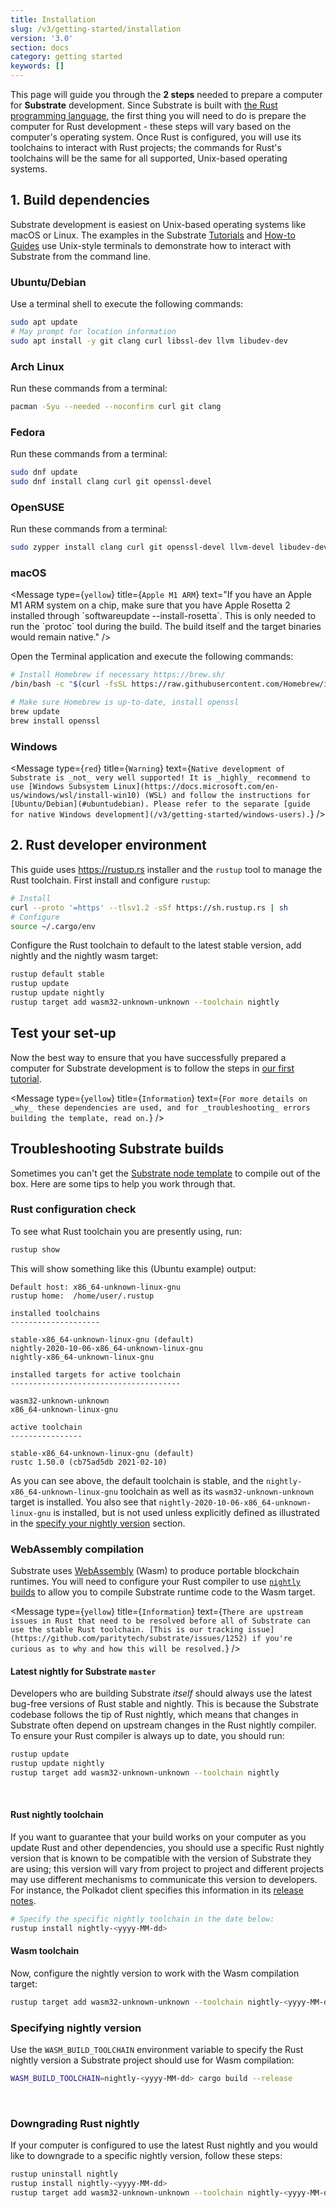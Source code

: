 ```yaml
---
title: Installation
slug: /v3/getting-started/installation
version: '3.0'
section: docs
category: getting started
keywords: []
---
```


This page will guide you through the **2 steps** needed to prepare a computer for **Substrate** development.
Since Substrate is built with [the Rust programming language](https://www.rust-lang.org/), the first
thing you will need to do is prepare the computer for Rust development - these steps will vary based
on the computer's operating system. Once Rust is configured, you will use its toolchains to interact
with Rust projects; the commands for Rust's toolchains will be the same for all supported,
Unix-based operating systems.

## 1. Build dependencies

Substrate development is easiest on Unix-based operating systems like macOS or Linux. The examples
in the Substrate [Tutorials](/tutorials) and [How-to Guides](/how-to-guides)
use Unix-style terminals to demonstrate how to interact with Substrate from the command line.

### Ubuntu/Debian

Use a terminal shell to execute the following commands:

```bash
sudo apt update
# May prompt for location information
sudo apt install -y git clang curl libssl-dev llvm libudev-dev
```

### Arch Linux

Run these commands from a terminal:

```bash
pacman -Syu --needed --noconfirm curl git clang
```

### Fedora

Run these commands from a terminal:

```bash
sudo dnf update
sudo dnf install clang curl git openssl-devel
```

### OpenSUSE

Run these commands from a terminal:

```bash
sudo zypper install clang curl git openssl-devel llvm-devel libudev-devel
```

### macOS

<Message
  type={`yellow`}
  title={`Apple M1 ARM`}
  text="If you have an Apple M1 ARM system on a chip, make sure that you have Apple Rosetta 2 installed through \`softwareupdate --install-rosetta\`. This is only needed to run the \`protoc\` tool during the build. The build itself and the target binaries would remain native."
/>

Open the Terminal application and execute the following commands:

```bash
# Install Homebrew if necessary https://brew.sh/
/bin/bash -c "$(curl -fsSL https://raw.githubusercontent.com/Homebrew/install/master/install.sh)"

# Make sure Homebrew is up-to-date, install openssl
brew update
brew install openssl
```

### Windows

<Message
  type={`red`}
  title={`Warning`}
  text={`
Native development of Substrate is _not_ very well supported! It is _highly_ recommend to
use [Windows Subsystem Linux](https://docs.microsoft.com/en-us/windows/wsl/install-win10) (WSL)
and follow the instructions for [Ubuntu/Debian](#ubuntudebian). Please refer to the separate
[guide for native Windows development](/v3/getting-started/windows-users).
  `}
/>

## 2. Rust developer environment

This guide uses <https://rustup.rs> installer and the `rustup` tool to manage the Rust toolchain.
First install and configure `rustup`:

```bash
# Install
curl --proto '=https' --tlsv1.2 -sSf https://sh.rustup.rs | sh
# Configure
source ~/.cargo/env
```

Configure the Rust toolchain to default to the latest stable version, add nightly and the nightly wasm target:

```bash
rustup default stable
rustup update
rustup update nightly
rustup target add wasm32-unknown-unknown --toolchain nightly
```

## Test your set-up

Now the best way to ensure that you have successfully prepared a computer for Substrate
development is to follow the steps in [our first tutorial](/tutorials/v3/create-your-first-substrate-chain).

<Message
  type={`yellow`}
  title={`Information`}
  text={`For more details on _why_ these dependencies are used, and for _troubleshooting_ errors building the template, read on.`}
/>

## Troubleshooting Substrate builds

Sometimes you can't get the [Substrate node template](https://github.com/substrate-developer-hub/substrate-node-template)
to compile out of the box. Here are some tips to help you work through that.

### Rust configuration check

To see what Rust toolchain you are presently using, run:

```bash
rustup show
```

This will show something like this (Ubuntu example) output:

```text
Default host: x86_64-unknown-linux-gnu
rustup home:  /home/user/.rustup

installed toolchains
--------------------

stable-x86_64-unknown-linux-gnu (default)
nightly-2020-10-06-x86_64-unknown-linux-gnu
nightly-x86_64-unknown-linux-gnu

installed targets for active toolchain
--------------------------------------

wasm32-unknown-unknown
x86_64-unknown-linux-gnu

active toolchain
----------------

stable-x86_64-unknown-linux-gnu (default)
rustc 1.50.0 (cb75ad5db 2021-02-10)
```

As you can see above, the default toolchain is stable, and the
`nightly-x86_64-unknown-linux-gnu` toolchain as well as its `wasm32-unknown-unknown` target is installed.
You also see that `nightly-2020-10-06-x86_64-unknown-linux-gnu` is installed, but is not used unless explicitly defined as illustrated in the [specify your nightly version](#specifying-nightly-version)
section.

### WebAssembly compilation

Substrate uses [WebAssembly](https://webassembly.org) (Wasm) to produce portable blockchain
runtimes. You will need to configure your Rust compiler to use
[`nightly` builds](https://doc.rust-lang.org/book/appendix-07-nightly-rust.html) to allow you to
compile Substrate runtime code to the Wasm target.

<Message
  type={`yellow`}
  title={`Information`}
  text={`There are upstream issues in Rust that need to be resolved before all of Substrate can use
the stable Rust toolchain.
[This is our tracking issue](https://github.com/paritytech/substrate/issues/1252)
if you're curious as to why and how this will be resolved.`}
/>

#### Latest nightly for Substrate `master`

Developers who are building Substrate _itself_ should always use the latest bug-free versions of
Rust stable and nightly. This is because the Substrate codebase follows the tip of Rust nightly,
which means that changes in Substrate often depend on upstream changes in the Rust nightly compiler.
To ensure your Rust compiler is always up to date, you should run:

```bash
rustup update
rustup update nightly
rustup target add wasm32-unknown-unknown --toolchain nightly
```

<br />
<Message
  type={`gray`}
  title={`Note`}
  text={`It may be necessary to occasionally rerun \`rustup update\` if a change in the upstream Substrate
codebase depends on a new feature of the Rust compiler. When you do this, both your nightly
and stable toolchains will be pulled to the most recent release, and for nightly, it is
generally _not_ expected to compile WASM without error (although it very often does).
Be sure to [specify your nightly version](#specifying-nightly-version) if you get WASM build errors
from \`rustup\` and [downgrade nightly as needed](#downgrading-rust-nightly).`}
/>

#### Rust nightly toolchain

If you want to guarantee that your build works on your computer as you update Rust and other
dependencies, you should use a specific Rust nightly version that is known to be
compatible with the version of Substrate they are using; this version will vary from project to
project and different projects may use different mechanisms to communicate this version to
developers. For instance, the Polkadot client specifies this information in its
[release notes](https://github.com/paritytech/polkadot/releases).

```bash
# Specify the specific nightly toolchain in the date below:
rustup install nightly-<yyyy-MM-dd>
```

#### Wasm toolchain

Now, configure the nightly version to work with the Wasm compilation target:

```bash
rustup target add wasm32-unknown-unknown --toolchain nightly-<yyyy-MM-dd>
```

### Specifying nightly version

Use the `WASM_BUILD_TOOLCHAIN` environment variable to specify the Rust nightly version a Substrate
project should use for Wasm compilation:

```bash
WASM_BUILD_TOOLCHAIN=nightly-<yyyy-MM-dd> cargo build --release
```

<br />
<Message
  type={`yellow`}
  title={`Information`}
  text={`Note that this only builds _the runtime_ with the specified nightly. The rest of project will be
compiled with **your default toolchain**, i.e. the latest installed stable toolchain.`}
/>

### Downgrading Rust nightly

If your computer is configured to use the latest Rust nightly and you would like to downgrade to a
specific nightly version, follow these steps:

```sh
rustup uninstall nightly
rustup install nightly-<yyyy-MM-dd>
rustup target add wasm32-unknown-unknown --toolchain nightly-<yyyy-MM-dd>
```
